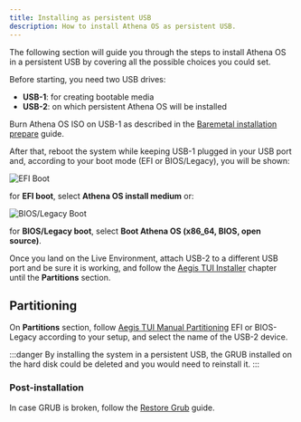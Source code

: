 ```yaml
---
title: Installing as persistent USB
description: How to install Athena OS as persistent USB.
---
```


The following section will guide you through the steps to install Athena OS in a persistent USB by covering all the possible choices you could set.

Before starting, you need two USB drives:
* **USB-1**: for creating bootable media
* **USB-2**: on which persistent Athena OS will be installed

Burn Athena OS ISO on USB-1 as described in the [Baremetal installation prepare](/en/installation/prepare-baremetal/) guide.

After that, reboot the system while keeping USB-1 plugged in your USB port and, according to your boot mode (EFI or BIOS/Legacy), you will be shown:

![EFI Boot](@assets/images/efi-boot.png)

for **EFI boot**, select **Athena OS install medium** or:

![BIOS/Legacy Boot](@assets/images/bios-boot.png)

for **BIOS/Legacy boot**, select **Boot Athena OS (x86_64, BIOS, open source)**.

Once you land on the Live Environment, attach USB-2 to a different USB port and be sure it is working, and follow the [Aegis TUI Installer](/en/configuration/aegis-tui/) chapter until the **Partitions** section.

## Partitioning

On **Partitions** section, follow [Aegis TUI Manual Partitioning](/en/installation/install-dual-boot/#partitioning) EFI or BIOS-Legacy according to your setup, and select the name of the USB-2 device.

:::danger
By installing the system in a persistent USB, the GRUB installed on the hard disk could be deleted and you would need to reinstall it.
:::

### Post-installation

In case GRUB is broken, follow the [Restore Grub](/en/support/troubleshooting/#restore-grub) guide.

<ImageComponent />